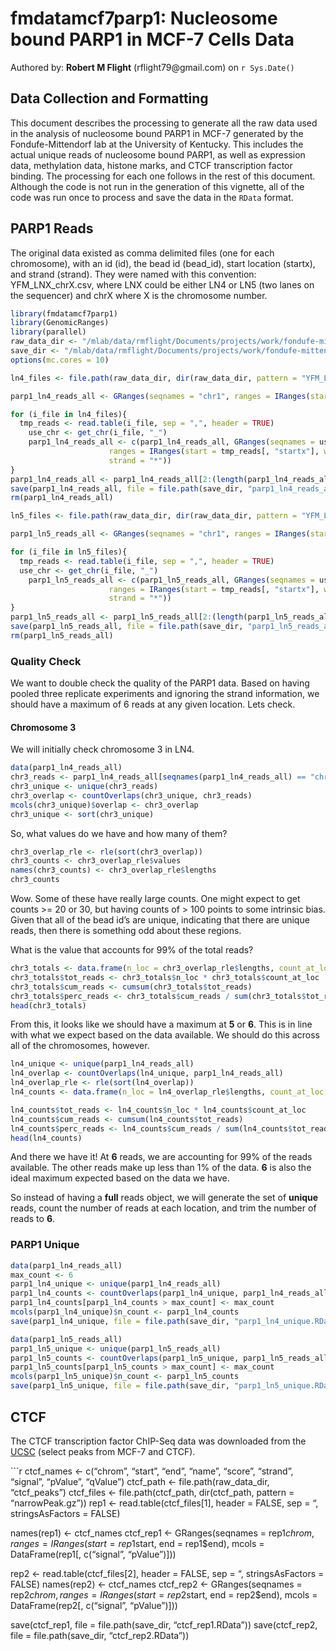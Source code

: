 <!--
% \VignetteEngine{knitr}
% \VignetteIndexEntry{fmdatamcf7parp1: Nucleosome bound PARP1 in MCF-7 Cells Data}
% \VignetteDepends{GenomicRanges, parallel}
% \VignettePackage{fmdatamcf7parp1}
-->

# fmdatamcf7parp1: Nucleosome bound PARP1 in MCF-7 Cells Data

Authored by: **Robert M Flight** (rflight79@gmail.com) on `r Sys.Date()`

## Data Collection and Formatting

This document describes the processing to generate all the raw data used in the analysis of nucleosome bound PARP1 in MCF-7 generated by the Fondufe-Mittendorf lab at the University of Kentucky. This includes the actual unique reads of nucleosome bound PARP1, as well as expression data, methylation data, histone marks, and CTCF transcription factor binding. The processing for each one follows in the rest of this document. Although the code is not run in the generation of this vignette, all of the code was run once to process and save the data in the `RData` format.

## PARP1 Reads

The original data existed as comma delimited files (one for each chromosome), with an id (id), the bead id (bead_id), start location (startx), and strand (strand). They were named with this convention: YFM_LNX_chrX.csv, where LNX could be either LN4 or LN5 (two lanes on the sequencer) and chrX where X is the chromosome number.

```r
library(fmdatamcf7parp1)
library(GenomicRanges)
library(parallel)
raw_data_dir <- "/mlab/data/rmflight/Documents/projects/work/fondufe-mittendorf_lab/parp1_data/"
save_dir <- "/mlab/data/rmflight/Documents/projects/work/fondufe-mittendorf_lab/fmdatamcf7parp1/data"
options(mc.cores = 10)
```

```r
ln4_files <- file.path(raw_data_dir, dir(raw_data_dir, pattern = "YFM_LN4"))

parp1_ln4_reads_all <- GRanges(seqnames = "chr1", ranges = IRanges(start = 1, end = 1), strand = "*")

for (i_file in ln4_files){
  tmp_reads <- read.table(i_file, sep = ",", header = TRUE)
	use_chr <- get_chr(i_file, "_")
	parp1_ln4_reads_all <- c(parp1_ln4_reads_all, GRanges(seqnames = use_chr,
					  ranges = IRanges(start = tmp_reads[, "startx"], width = 1),
					  strand = "*"))
}
parp1_ln4_reads_all <- parp1_ln4_reads_all[2:(length(parp1_ln4_reads_all))]
save(parp1_ln4_reads_all, file = file.path(save_dir, "parp1_ln4_reads_all.RData"))
rm(parp1_ln4_reads_all)
```

```r
ln5_files <- file.path(raw_data_dir, dir(raw_data_dir, pattern = "YFM_LN5"))

parp1_ln5_reads_all <- GRanges(seqnames = "chr1", ranges = IRanges(start = 1, end = 1), strand = "*")

for (i_file in ln5_files){
  tmp_reads <- read.table(i_file, sep = ",", header = TRUE)
  use_chr <- get_chr(i_file, "_")
	parp1_ln5_reads_all <- c(parp1_ln5_reads_all, GRanges(seqnames = use_chr,
					  ranges = IRanges(start = tmp_reads[, "startx"], width = 1),
					  strand = "*"))
}
parp1_ln5_reads_all <- parp1_ln5_reads_all[2:(length(parp1_ln5_reads_all))]
save(parp1_ln5_reads_all, file = file.path(save_dir, "parp1_ln5_reads_all.RData"))
rm(parp1_ln5_reads_all)
```


### Quality Check

We want to double check the quality of the PARP1 data. Based on having pooled three replicate experiments and ignoring the strand information, we should have a maximum of 6 reads at any given location. Lets check.

#### Chromosome 3

We will initially check chromosome 3 in LN4.

```r
data(parp1_ln4_reads_all)
chr3_reads <- parp1_ln4_reads_all[seqnames(parp1_ln4_reads_all) == "chr3"]
chr3_unique <- unique(chr3_reads)
chr3_overlap <- countOverlaps(chr3_unique, chr3_reads)
mcols(chr3_unique)$overlap <- chr3_overlap
chr3_unique <- sort(chr3_unique)
```

So, what values do we have and how many of them?

```r
chr3_overlap_rle <- rle(sort(chr3_overlap))
chr3_counts <- chr3_overlap_rle$values
names(chr3_counts) <- chr3_overlap_rle$lengths
chr3_counts
```

Wow. Some of these have really large counts. One might expect to get counts >= 20 or 30, but having counts of > 100 points to some intrinsic bias. Given that all of the bead id's are unique, indicating that there are unique reads, then there is something odd about these regions.

What is the value that accounts for 99% of the total reads?

```r
chr3_totals <- data.frame(n_loc = chr3_overlap_rle$lengths, count_at_loc = chr3_overlap_rle$values)
chr3_totals$tot_reads <- chr3_totals$n_loc * chr3_totals$count_at_loc
chr3_totals$cum_reads <- cumsum(chr3_totals$tot_reads)
chr3_totals$perc_reads <- chr3_totals$cum_reads / sum(chr3_totals$tot_reads) * 100
head(chr3_totals)
```

From this, it looks like we should have a maximum at **5** or **6**. This is in line with what we expect based on the data available. We should do this across all of the chromosomes, however.

```r
ln4_unique <- unique(parp1_ln4_reads_all)
ln4_overlap <- countOverlaps(ln4_unique, parp1_ln4_reads_all)
ln4_overlap_rle <- rle(sort(ln4_overlap))
ln4_counts <- data.frame(n_loc = ln4_overlap_rle$lengths, count_at_loc = ln4_overlap_rle$values)

ln4_counts$tot_reads <- ln4_counts$n_loc * ln4_counts$count_at_loc
ln4_counts$cum_reads <- cumsum(ln4_counts$tot_reads)
ln4_counts$perc_reads <- ln4_counts$cum_reads / sum(ln4_counts$tot_reads) * 100
head(ln4_counts)
```

And there we have it! At **6** reads, we are accounting for 99% of the reads available. The other reads make up less than 1% of the data. **6** is also the ideal maximum expected based on the data we have.

So instead of having a **full** reads object, we will generate the set of **unique** reads, count the number of reads at each location, and trim the number of reads to **6**.

### PARP1 Unique

```r
data(parp1_ln4_reads_all)
max_count <- 6
parp1_ln4_unique <- unique(parp1_ln4_reads_all)
parp1_ln4_counts <- countOverlaps(parp1_ln4_unique, parp1_ln4_reads_all)
parp1_ln4_counts[parp1_ln4_counts > max_count] <- max_count
mcols(parp1_ln4_unique)$n_count <- parp1_ln4_counts
save(parp1_ln4_unique, file = file.path(save_dir, "parp1_ln4_unique.RData"))
```

```r
data(parp1_ln5_reads_all)
parp1_ln5_unique <- unique(parp1_ln5_reads_all)
parp1_ln5_counts <- countOverlaps(parp1_ln5_unique, parp1_ln5_reads_all)
parp1_ln5_counts[parp1_ln5_counts > max_count] <- max_count
mcols(parp1_ln5_unique)$n_count <- parp1_ln5_counts
save(parp1_ln5_unique, file = file.path(save_dir, "parp1_ln5_unique.RData"))
```

## CTCF

The CTCF transcription factor ChIP-Seq data was downloaded from the [UCSC](http://genome.ucsc.edu/cgi-bin/hgFileUi?db=hg19&g=wgEncodeUwTfbs) (select peaks from MCF-7 and CTCF).

```r
ctcf_names <- c("chrom", "start", "end", "name", "score", "strand", "signal", "pValue", "qValue")
ctcf_path <- file.path(raw_data_dir, "ctcf_peaks")
ctcf_files <- file.path(ctcf_path, dir(ctcf_path, pattern = "narrowPeak.gz"))
rep1 <- read.table(ctcf_files[1], header = FALSE, sep = "\t", stringsAsFactors = FALSE)

names(rep1) <- ctcf_names
ctcf_rep1 <- GRanges(seqnames = rep1$chrom,
                     ranges = IRanges(start = rep1$start, end = rep1$end),
                     mcols = DataFrame(rep1[, c("signal", "pValue")]))


rep2 <- read.table(ctcf_files[2], header = FALSE, sep = "\t", stringsAsFactors = FALSE)
names(rep2) <- ctcf_names
ctcf_rep2 <- GRanges(seqnames = rep2$chrom,
                     ranges = IRanges(start = rep2$start, end = rep2$end),
                     mcols = DataFrame(rep2[, c("signal", "pValue")]))

save(ctcf_rep1, file = file.path(save_dir, "ctcf_rep1.RData"))
save(ctcf_rep2, file = file.path(save_dir, "ctcf_rep2.RData"))